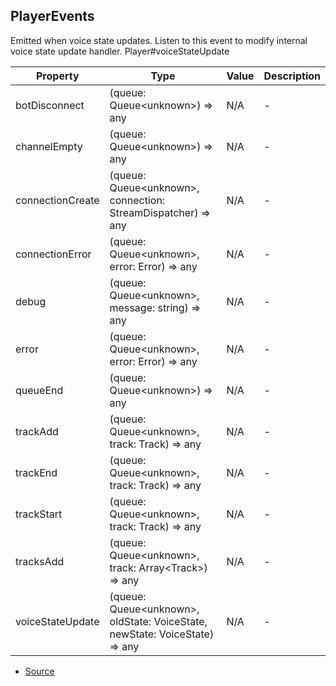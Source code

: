 ## PlayerEvents
Emitted when voice state updates. Listen to this event to modify internal voice state update handler.
Player#voiceStateUpdate


| Property | Type | Value | Description |
| ----------- | ----------- | ----------- | ----------- |
| botDisconnect | (queue: Queue\<unknown>) => any | N/A | - |
| channelEmpty | (queue: Queue\<unknown>) => any | N/A | - |
| connectionCreate | (queue: Queue\<unknown>, connection: StreamDispatcher) => any | N/A | - |
| connectionError | (queue: Queue\<unknown>, error: Error) => any | N/A | - |
| debug | (queue: Queue\<unknown>, message: string) => any | N/A | - |
| error | (queue: Queue\<unknown>, error: Error) => any | N/A | - |
| queueEnd | (queue: Queue\<unknown>) => any | N/A | - |
| trackAdd | (queue: Queue\<unknown>, track: Track) => any | N/A | - |
| trackEnd | (queue: Queue\<unknown>, track: Track) => any | N/A | - |
| trackStart | (queue: Queue\<unknown>, track: Track) => any | N/A | - |
| tracksAdd | (queue: Queue\<unknown>, track: Array\<Track>) => any | N/A | - |
| voiceStateUpdate | (queue: Queue\<unknown>, oldState: VoiceState, newState: VoiceState) => any | N/A | - |


- [Source](https://github.com/Androz2091/discord-player/blob/0ea7a3e/packages/discord-player/src/types/types.ts#L368)